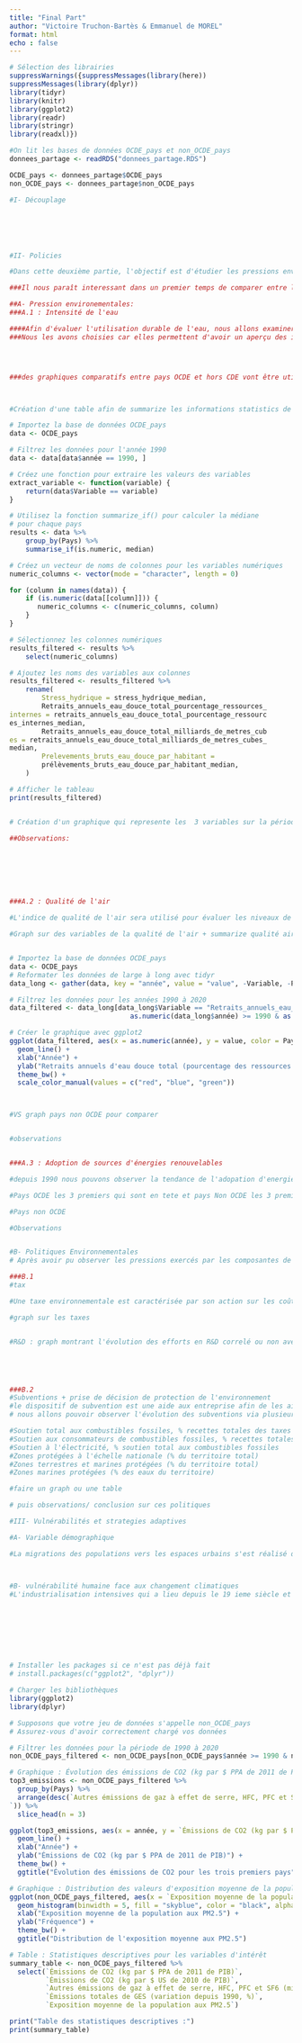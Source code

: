 ```yaml
---
title: "Final Part"
author: "Victoire Truchon-Bartès & Emmanuel de MOREL"
format: html
echo : false
---
```



```r
# Sélection des librairies
suppressWarnings({suppressMessages(library(here))
suppressMessages(library(dplyr))
library(tidyr)
library(knitr)
library(ggplot2)
library(readr)
library(stringr)
library(readxl)})
```

```r
#On lit les bases de données OCDE_pays et non_OCDE_pays
donnees_partage <- readRDS("donnees_partage.RDS")

OCDE_pays <- donnees_partage$OCDE_pays
non_OCDE_pays <- donnees_partage$non_OCDE_pays
```


```r
#I- Découplage






#II- Policies 

#Dans cette deuxième partie, l'objectif est d'étudier les pressions environnementales sur les ressources exercé par les composantes du PIb, puis les politiques mises en place pour réduire cela. 

###Il nous paraît interessant dans un premier temps de comparer entre les pays OCDE et hors OCDE les differentes intensité sur l'eau, la qualité de l'air, et l'adpatation des ressources renouvelables. 

##A- Pression environementales: 
###A.1 : Intensité de l'eau 

####Afin d'évaluer l'utilisation durable de l'eau, nous allons examiner l'intensité de l'eau par habitant et par unité de production. Nos variables principales utilisés sont : Prélèvements bruts d'eau douce par habitant, Stress hydrique (total des prélèvements d'eau douce en % des ressources internes renouvelables),Retraits annuels d’eau douce, total (% des ressources internes), Retraits annuels d’eau douce, (total milliards de mètres cubes). 
###Nous les avons choisies car elles permettent d'avoir un aperçu des impact et des utilisations intensives sur l'eau, une ressource qui va venir à manquer. Il va aussi être interessant de se rendre compte des différents accès à l'eau selon les régions du monde, car 1 personne sur 3 n'y a pas accès créant un nombre élévé de dèces du à ce manque important.




###des graphiques comparatifs entre pays OCDE et hors CDE vont être utilisé afin d'illsutrer les différences d'utilisation de l'eau selon les régions du monde et leurs économies. 



#Création d'une table afin de summarize les informations statistics de ces 4 variables concernant l'eau. #cependant je n'  rrive pas à completement finaliser et je ne trouve pas des valeurs cohérentes, soit toutes pareilles soit des 0 ...

# Importez la base de données OCDE_pays
data <- OCDE_pays

# Filtrez les données pour l'année 1990
data <- data[data$année == 1990, ]

# Créez une fonction pour extraire les valeurs des variables
extract_variable <- function(variable) {
    return(data$Variable == variable)
}

# Utilisez la fonction summarize_if() pour calculer la médiane
# pour chaque pays
results <- data %>%
    group_by(Pays) %>%
    summarise_if(is.numeric, median)

# Créez un vecteur de noms de colonnes pour les variables numériques
numeric_columns <- vector(mode = "character", length = 0)

for (column in names(data)) {
    if (is.numeric(data[[column]])) {
       numeric_columns <- c(numeric_columns, column)
    }
}

# Sélectionnez les colonnes numériques
results_filtered <- results %>%
    select(numeric_columns)

# Ajoutez les noms des variables aux colonnes
results_filtered <- results_filtered %>%
    rename(
        Stress_hydrique = stress_hydrique_median,
        Retraits_annuels_eau_douce_total_pourcentage_ressources_
internes = retraits_annuels_eau_douce_total_pourcentage_ressourc
es_internes_median,
        Retraits_annuels_eau_douce_total_milliards_de_metres_cub
es = retraits_annuels_eau_douce_total_milliards_de_metres_cubes_
median,
        Prelevements_bruts_eau_douce_par_habitant =
        prélèvements_bruts_eau_douce_par_habitant_median,
    )

# Afficher le tableau
print(results_filtered)


# Création d'un graphique qui represente les  3 variables sur la période de 1990 à 2020 pour les pays de l'OCDE. 

##Observations: 







###A.2 : Qualité de l'air 

#L'indice de qualité de l'air sera utilisé pour évaluer les niveaux de pollution atmoshpériques. Cette donnée interessante pourra aussi nous donner des indices sur les secteurs intensifs des pays. Un pays au secteur industriel principale aura tendance à peut-être rejeté plus de CO2 dans l'air qu'un autre. 

#Graph sur des variables de la qualité de l'air + summarize qualité air 


# Importez la base de données OCDE_pays
data <- OCDE_pays
# Reformater les données de large à long avec tidyr
data_long <- gather(data, key = "année", value = "value", -Variable, -Pays)

# Filtrez les données pour les années 1990 à 2020
data_filtered <- data_long[data_long$Variable == "Retraits_annuels_eau_douce_total_pourcentage_ressources_internes" & 
                              as.numeric(data_long$année) >= 1990 & as.numeric(data_long$année) <= 2020, ]

# Créer le graphique avec ggplot2
ggplot(data_filtered, aes(x = as.numeric(année), y = value, color = Pays)) +
  geom_line() +
  xlab("Année") +
  ylab("Retraits annuels d'eau douce total (pourcentage des ressources internes)") +
  theme_bw() +
  scale_color_manual(values = c("red", "blue", "green"))



#VS graph pays non OCDE pour comparer


#observations 


###A.3 : Adoption de sources d'énergies renouvelables

#depuis 1990 nous pouvons observer la tendance de l'adopation d'energie renouvelable et les pays qui en sont les moteurs. 

#Pays OCDE les 3 premiers qui sont en tete et pays Non OCDE les 3 premiers 

#Pays non OCDE

#Observations


#B- Politiques Environnementales
# Après avoir pu observer les pressions exercés par les composantes de notre activité économique, nous allons pouvoir nous interesser aux politiques mises en place pour les réguler. 

###B.1
#tax

#Une taxe environnementale est caractérisée par son action sur les coûts des activités ou les prix des produits qui ont un effet négatif sur l'environnement. C'est une internalisation de l'externalité négative. 

#graph sur les taxes 


#R&D : graph montrant l'évolution des efforts en R&D correlé ou non avec après les subventions ou aussi la transition vers les nergies renouvelable ?





###B.2 
#Subventions + prise de décision de protection de l'environnement 
#le dispositif de subvention est une aide aux entreprise afin de les aider dans leurs transitions écologique pour aller vers des énergies plus durables. 
# nous allons pouvoir observer l'évolution des subventions via plusieurs variables: 

#Soutien total aux combustibles fossiles, % recettes totales des taxes
#Soutien aux consommateurs de combustibles fossiles, % recettes totales des taxes
#Soutien à l'électricité, % soutien total aux combustibles fossiles
#Zones protégées à l'échelle nationale (% du territoire total)
#Zones terrestres et marines protégées (% du territoire total)
#Zones marines protégées (% des eaux du territoire)

#faire un graph ou une table

# puis observations/ conclusion sur ces politiques 

```
```r
#III- Vulnérabilités et strategies adaptives

#A- Variable démographique 

#La migrations des populations vers les espaces urbains s'est réalisé de manière continu depuis l'industrialisation au 19 ième siècle. Aujurd'hui les espaces ruraux sont vides mais à cause d'une pression environementales qui devient trop elevés, et dérangeante ce mouvement peut avoir changer. Nous allons analyser ces migrations dans un graph afin de nous rendre compte depuis 1990 des ces évolutions. La Worldbank à plus de variable sur les indices urbains, tandis que l'OCDE est plus tourné vers les migrations, ce qui va nous permettre d'avoir un grand calibre de donnée.  



#B- vulnérabilité humaine face aux changement climatiques
#L'industrialisation intensives qui a lieu depuis le 19 ieme siècle et la consommation de masse des 30 glorieuses n'a pas laissé notre planète indemne. En effet, les catastrophes naturelles se multiplient et nous sommes totalement vulnérable face à cet nature déchainé. 









```


```r
# Installer les packages si ce n'est pas déjà fait
# install.packages(c("ggplot2", "dplyr"))

# Charger les bibliothèques
library(ggplot2)
library(dplyr)

# Supposons que votre jeu de données s'appelle non_OCDE_pays
# Assurez-vous d'avoir correctement chargé vos données

# Filtrer les données pour la période de 1990 à 2020
non_OCDE_pays_filtered <- non_OCDE_pays[non_OCDE_pays$année >= 1990 & non_OCDE_pays$année <= 2020, ]

# Graphique : Évolution des émissions de CO2 (kg par $ PPA de 2011 de PIB) pour les trois premiers pays
top3_emissions <- non_OCDE_pays_filtered %>%
  group_by(Pays) %>%
  arrange(desc(`Autres émissions de gaz à effet de serre, HFC, PFC et SF6 (milliers de tonnes métriques d’équivalent CO2)
`)) %>%
  slice_head(n = 3)

ggplot(top3_emissions, aes(x = année, y = `Émissions de CO2 (kg par $ PPA de 2011 de PIB)`, color = Pays)) +
  geom_line() +
  xlab("Année") +
  ylab("Émissions de CO2 (kg par $ PPA de 2011 de PIB)") +
  theme_bw() +
  ggtitle("Évolution des émissions de CO2 pour les trois premiers pays")

# Graphique : Distribution des valeurs d'exposition moyenne de la population aux PM2.5
ggplot(non_OCDE_pays_filtered, aes(x = `Exposition moyenne de la population aux PM2.5`)) +
  geom_histogram(binwidth = 5, fill = "skyblue", color = "black", alpha = 0.7) +
  xlab("Exposition moyenne de la population aux PM2.5") +
  ylab("Fréquence") +
  theme_bw() +
  ggtitle("Distribution de l'exposition moyenne aux PM2.5")

# Table : Statistiques descriptives pour les variables d'intérêt
summary_table <- non_OCDE_pays_filtered %>%
  select(`Émissions de CO2 (kg par $ PPA de 2011 de PIB)`,
         `Émissions de CO2 (kg par $ US de 2010 de PIB)`,
         `Autres émissions de gaz à effet de serre, HFC, PFC et SF6 (milliers de tonnes métriques d’équivalent CO2)`,
         `Émissions totales de GES (variation depuis 1990, %)`,
         `Exposition moyenne de la population aux PM2.5`)

print("Table des statistiques descriptives :")
print(summary_table)


```


